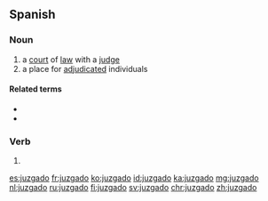 ==Spanish==

===Noun===
{{es-noun|m}}

# a [[court]] of [[law]] with a [[judge]]
# a place for [[adjudicated]] individuals

====Related terms====
* {{l|es|juez}}
* {{l|es|juzgar}}

===Verb===
{{es-past participle|juzgad}}

# {{es-verb form of|ending=ar|mood=participle|juzgar}}

[[es:juzgado]]
[[fr:juzgado]]
[[ko:juzgado]]
[[id:juzgado]]
[[ka:juzgado]]
[[mg:juzgado]]
[[nl:juzgado]]
[[ru:juzgado]]
[[fi:juzgado]]
[[sv:juzgado]]
[[chr:juzgado]]
[[zh:juzgado]]